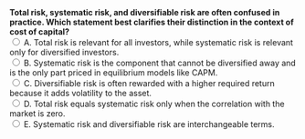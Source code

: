 ::: {.question-block}

<form onsubmit="event.preventDefault(); checkAnswer('module4_mcq_q63')" data-correct-answer="B">
  <strong style="display: block;">Total risk, systematic risk, and diversifiable risk are often confused in practice. Which statement best clarifies their distinction in the context of cost of capital?</strong>
<label><input type="radio" name="module4_mcq_q63" value="A"> A. Total risk is relevant for all investors, while systematic risk is relevant only for diversified investors.</label><br>
<label><input type="radio" name="module4_mcq_q63" value="B"> B. Systematic risk is the component that cannot be diversified away and is the only part priced in equilibrium models like CAPM.</label><br>
<label><input type="radio" name="module4_mcq_q63" value="C"> C. Diversifiable risk is often rewarded with a higher required return because it adds volatility to the asset.</label><br>
<label><input type="radio" name="module4_mcq_q63" value="D"> D. Total risk equals systematic risk only when the correlation with the market is zero.</label><br>
<label><input type="radio" name="module4_mcq_q63" value="E"> E. Systematic risk and diversifiable risk are interchangeable terms.</label><br>
</form>

<div id="feedback-module4_mcq_q63" class="feedback" data-status="" style="display:none;">
✅ Correct: B. CAPM and related models assume investors hold diversified portfolios. Only systematic (non-diversifiable) risk commands a risk premium; diversifiable risk does not affect cost of capital.
</div>

:::
